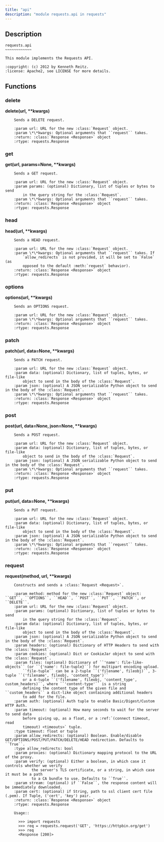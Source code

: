 ```yaml
---
title: "api"
description: "module requests.api in requests"
---
```


## Description

    requests.api
    ~~~~~~~~~~~~
    
    This module implements the Requests API.
    
    :copyright: (c) 2012 by Kenneth Reitz.
    :license: Apache2, see LICENSE for more details.

## Functions

    
### delete
    
<strong>delete(url, **kwargs)</strong>
    
        Sends a DELETE request.
        
        :param url: URL for the new :class:`Request` object.
        :param \*\*kwargs: Optional arguments that ``request`` takes.
        :return: :class:`Response <Response>` object
        :rtype: requests.Response
    
### get
    
<strong>get(url, params=None, **kwargs)</strong>
    
        Sends a GET request.
        
        :param url: URL for the new :class:`Request` object.
        :param params: (optional) Dictionary, list of tuples or bytes to send
            in the query string for the :class:`Request`.
        :param \*\*kwargs: Optional arguments that ``request`` takes.
        :return: :class:`Response <Response>` object
        :rtype: requests.Response
    
### head
    
<strong>head(url, **kwargs)</strong>
    
        Sends a HEAD request.
        
        :param url: URL for the new :class:`Request` object.
        :param \*\*kwargs: Optional arguments that ``request`` takes. If
            `allow_redirects` is not provided, it will be set to `False` (as
            opposed to the default :meth:`request` behavior).
        :return: :class:`Response <Response>` object
        :rtype: requests.Response
    
### options
    
<strong>options(url, **kwargs)</strong>
    
        Sends an OPTIONS request.
        
        :param url: URL for the new :class:`Request` object.
        :param \*\*kwargs: Optional arguments that ``request`` takes.
        :return: :class:`Response <Response>` object
        :rtype: requests.Response
    
### patch
    
<strong>patch(url, data=None, **kwargs)</strong>
    
        Sends a PATCH request.
        
        :param url: URL for the new :class:`Request` object.
        :param data: (optional) Dictionary, list of tuples, bytes, or file-like
            object to send in the body of the :class:`Request`.
        :param json: (optional) A JSON serializable Python object to send in the body of the :class:`Request`.
        :param \*\*kwargs: Optional arguments that ``request`` takes.
        :return: :class:`Response <Response>` object
        :rtype: requests.Response
    
### post
    
<strong>post(url, data=None, json=None, **kwargs)</strong>
    
        Sends a POST request.
        
        :param url: URL for the new :class:`Request` object.
        :param data: (optional) Dictionary, list of tuples, bytes, or file-like
            object to send in the body of the :class:`Request`.
        :param json: (optional) A JSON serializable Python object to send in the body of the :class:`Request`.
        :param \*\*kwargs: Optional arguments that ``request`` takes.
        :return: :class:`Response <Response>` object
        :rtype: requests.Response
    
### put
    
<strong>put(url, data=None, **kwargs)</strong>
    
        Sends a PUT request.
        
        :param url: URL for the new :class:`Request` object.
        :param data: (optional) Dictionary, list of tuples, bytes, or file-like
            object to send in the body of the :class:`Request`.
        :param json: (optional) A JSON serializable Python object to send in the body of the :class:`Request`.
        :param \*\*kwargs: Optional arguments that ``request`` takes.
        :return: :class:`Response <Response>` object
        :rtype: requests.Response
    
### request
    
<strong>request(method, url, **kwargs)</strong>
    
        Constructs and sends a :class:`Request <Request>`.
        
        :param method: method for the new :class:`Request` object: ``GET``, ``OPTIONS``, ``HEAD``, ``POST``, ``PUT``, ``PATCH``, or ``DELETE``.
        :param url: URL for the new :class:`Request` object.
        :param params: (optional) Dictionary, list of tuples or bytes to send
            in the query string for the :class:`Request`.
        :param data: (optional) Dictionary, list of tuples, bytes, or file-like
            object to send in the body of the :class:`Request`.
        :param json: (optional) A JSON serializable Python object to send in the body of the :class:`Request`.
        :param headers: (optional) Dictionary of HTTP Headers to send with the :class:`Request`.
        :param cookies: (optional) Dict or CookieJar object to send with the :class:`Request`.
        :param files: (optional) Dictionary of ``'name': file-like-objects`` (or ``{'name': file-tuple}``) for multipart encoding upload.
            ``file-tuple`` can be a 2-tuple ``('filename', fileobj)``, 3-tuple ``('filename', fileobj, 'content_type')``
            or a 4-tuple ``('filename', fileobj, 'content_type', custom_headers)``, where ``'content-type'`` is a string
            defining the content type of the given file and ``custom_headers`` a dict-like object containing additional headers
            to add for the file.
        :param auth: (optional) Auth tuple to enable Basic/Digest/Custom HTTP Auth.
        :param timeout: (optional) How many seconds to wait for the server to send data
            before giving up, as a float, or a :ref:`(connect timeout, read
            timeout) <timeouts>` tuple.
        :type timeout: float or tuple
        :param allow_redirects: (optional) Boolean. Enable/disable GET/OPTIONS/POST/PUT/PATCH/DELETE/HEAD redirection. Defaults to ``True``.
        :type allow_redirects: bool
        :param proxies: (optional) Dictionary mapping protocol to the URL of the proxy.
        :param verify: (optional) Either a boolean, in which case it controls whether we verify
                the server's TLS certificate, or a string, in which case it must be a path
                to a CA bundle to use. Defaults to ``True``.
        :param stream: (optional) if ``False``, the response content will be immediately downloaded.
        :param cert: (optional) if String, path to ssl client cert file (.pem). If Tuple, ('cert', 'key') pair.
        :return: :class:`Response <Response>` object
        :rtype: requests.Response
        
        Usage::
        
          >>> import requests
          >>> req = requests.request('GET', 'https://httpbin.org/get')
          >>> req
          <Response [200]>

